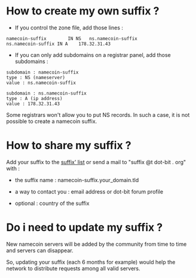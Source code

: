 = How to create my own suffix ? =

* If you control the zone file, add those lines :

 namecoin-suffix		IN NS	ns.namecoin-suffix
 ns.namecoin-suffix	IN A	178.32.31.43

* If you can only add subdomains on a registrar panel, add those subdomains :

 subdomain : namecoin-suffix
 type : NS (nameserver)
 value : ns.namecoin-suffix

 subdomain : ns.namecoin-suffix
 type : A (ip address)
 value : 178.32.31.43

Some registrars won't allow you to put NS records. In such a case, it is not possible to create a namecoin suffix.

= How to share my suffix ? =

Add your suffix to the [[List_Of_Suffixes|suffix' list]] or send a mail to "suffix @t dot-bit . org" with :

* the suffix name : namecoin-suffix.your_domain.tld

* a way to contact you : email address or dot-bit forum profile

* optional : country of the suffix

= Do i need to update my suffix ? =

New namecoin servers will be added by the community from time to time and servers can disappear.

So, updating your suffix (each 6 months for example) would help the network to distribute requests among all valid servers.